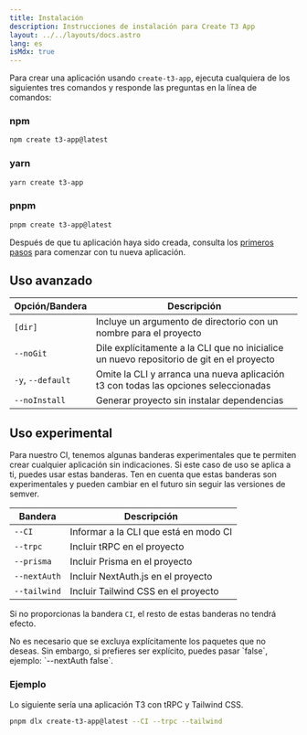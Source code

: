 ```yaml
---
title: Instalación
description: Instrucciones de instalación para Create T3 App
layout: ../../layouts/docs.astro
lang: es
isMdx: true
---
```



Para crear una aplicación usando `create-t3-app`, ejecuta cualquiera de los siguientes tres comandos y responde las preguntas en la línea de comandos:

### npm

```bash
npm create t3-app@latest
```

### yarn

```bash
yarn create t3-app
```

### pnpm

```bash
pnpm create t3-app@latest
```

Después de que tu aplicación haya sido creada, consulta los [primeros pasos](/es/usage/first-steps) para comenzar con tu nueva aplicación.

## Uso avanzado

| Opción/Bandera    | Descripción                                                                               |
| ----------------- | ----------------------------------------------------------------------------------------- |
| `[dir]`           | Incluye un argumento de directorio con un nombre para el proyecto                         |
| `--noGit`         | Dile explícitamente a la CLI que no inicialice un nuevo repositorio de git en el proyecto |
| `-y`, `--default` | Omite la CLI y arranca una nueva aplicación t3 con todas las opciones seleccionadas       |
| `--noInstall`     | Generar proyecto sin instalar dependencias                                                |

## Uso experimental

Para nuestro CI, tenemos algunas banderas experimentales que te permiten crear cualquier aplicación sin indicaciones. Si este caso de uso se aplica a ti, puedes usar estas banderas. Ten en cuenta que estas banderas son experimentales y pueden cambiar en el futuro sin seguir las versiones de semver.

| Bandera      | Descripción                           |
| ------------ | ------------------------------------- |
| `--CI`       | Informar a la CLI que está en modo CI |
| `--trpc`     | Incluir tRPC en el proyecto           |
| `--prisma`   | Incluir Prisma en el proyecto         |
| `--nextAuth` | Incluir NextAuth.js en el proyecto    |
| `--tailwind` | Incluir Tailwind CSS en el proyecto   |

<Callout type="warning">

Si no proporcionas la bandera `CI`, el resto de estas banderas no tendrá efecto.

</Callout>
No es necesario que se excluya explícitamente los paquetes que no deseas. Sin embargo, si prefieres ser explícito, puedes pasar `false`, ejemplo: `--nextAuth false`.

### Ejemplo

Lo siguiente sería una aplicación T3 con tRPC y Tailwind CSS.

```bash
pnpm dlx create-t3-app@latest --CI --trpc --tailwind
```
